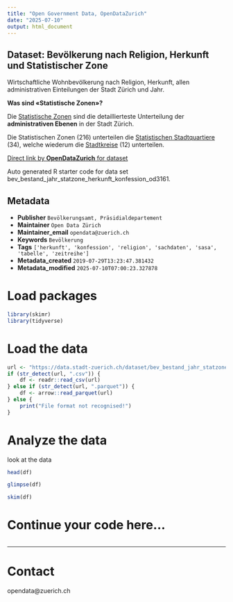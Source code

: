 ```yaml
---
title: "Open Government Data, OpenDataZurich"
date: "2025-07-10"
output: html_document
---
```


## Dataset: Bevölkerung nach Religion, Herkunft und Statistischer Zone


Wirtschaftliche Wohnbevölkerung nach Religion, Herkunft, allen administrativen Einteilungen der Stadt Zürich und Jahr.


**Was sind «Statistische Zonen»?**

 Die [Statistische Zonen](https://data.stadt-zuerich.ch/dataset/geo_statistische_zonen) sind die detaillierteste Unterteilung der **administrativen Ebenen** in der Stadt Zürich. 

Die Statistischen Zonen (216) unterteilen die [Statistischen Stadtquartiere](https://data.stadt-zuerich.ch/dataset/geo_statistische_quartiere) (34), welche wiederum die [Stadtkreise](https://data.stadt-zuerich.ch/dataset/geo_stadtkreise) (12) unterteilen. 


[]()



[Direct link by **OpenDataZurich** for dataset](https://data.stadt-zuerich.ch/dataset/bev_bestand_jahr_statzone_herkunft_konfession_od3161)

Auto generated R starter code for data set bev_bestand_jahr_statzone_herkunft_konfession_od3161.

## Metadata

- **Publisher** `Bevölkerungsamt, Präsidialdepartement`
- **Maintainer** `Open Data Zürich`
- **Maintainer_email** `opendata@zuerich.ch`
- **Keywords** `Bevölk­erung`
- **Tags** `['herkunft', 'konfession', 'religion', 'sachdaten', 'sasa', 'tabelle', 'zeitreihe']`
- **Metadata_created** `2019-07-29T13:23:47.381432`
- **Metadata_modified** `2025-07-10T07:00:23.327878`


# Load packages

```r
library(skimr)
library(tidyverse)
```

# Load the data

```r
url <- "https://data.stadt-zuerich.ch/dataset/bev_bestand_jahr_statzone_herkunft_konfession_od3161/download/BEV316OD3161.csv"
if (str_detect(url, ".csv")) {
    df <- readr::read_csv(url)
} else if (str_detect(url, ".parquet")) {
    df <- arrow::read_parquet(url)
} else {
    print("File format not recognised!")
}
```

# Analyze the data

look at the data
```r
head(df)
```

```r
glimpse(df)
```

```r
skim(df)
```

# Continue your code here...

```r

```

------------------------------------------------------------------------

# Contact

opendata@zuerich.ch
